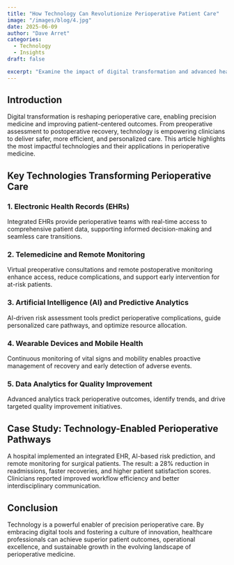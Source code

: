 ```yaml
---
title: "How Technology Can Revolutionize Perioperative Patient Care"
image: "/images/blog/4.jpg"
date: 2025-06-09
author: "Dave Arret"
categories:
  - Technology
  - Insights
draft: false

excerpt: "Examine the impact of digital transformation and advanced health technologies on perioperative care, precision medicine, and patient-centered outcomes."
---
```


## Introduction

Digital transformation is reshaping perioperative care, enabling precision medicine and improving patient-centered outcomes. From preoperative assessment to postoperative recovery, technology is empowering clinicians to deliver safer, more efficient, and personalized care. This article highlights the most impactful technologies and their applications in perioperative medicine.

## Key Technologies Transforming Perioperative Care

### 1. Electronic Health Records (EHRs)
Integrated EHRs provide perioperative teams with real-time access to comprehensive patient data, supporting informed decision-making and seamless care transitions.

### 2. Telemedicine and Remote Monitoring
Virtual preoperative consultations and remote postoperative monitoring enhance access, reduce complications, and support early intervention for at-risk patients.

### 3. Artificial Intelligence (AI) and Predictive Analytics
AI-driven risk assessment tools predict perioperative complications, guide personalized care pathways, and optimize resource allocation.

### 4. Wearable Devices and Mobile Health
Continuous monitoring of vital signs and mobility enables proactive management of recovery and early detection of adverse events.

### 5. Data Analytics for Quality Improvement
Advanced analytics track perioperative outcomes, identify trends, and drive targeted quality improvement initiatives.

## Case Study: Technology-Enabled Perioperative Pathways
A hospital implemented an integrated EHR, AI-based risk prediction, and remote monitoring for surgical patients. The result: a 28% reduction in readmissions, faster recoveries, and higher patient satisfaction scores. Clinicians reported improved workflow efficiency and better interdisciplinary communication.

## Conclusion
Technology is a powerful enabler of precision perioperative care. By embracing digital tools and fostering a culture of innovation, healthcare professionals can achieve superior patient outcomes, operational excellence, and sustainable growth in the evolving landscape of perioperative medicine.

